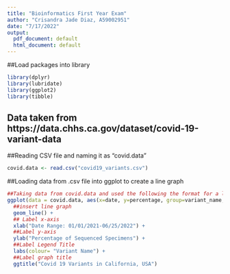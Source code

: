```yaml
---
title: "Bioinformatics First Year Exam"
author: "Crisandra Jade Diaz, A59002951"
date: "7/17/2022"
output:
  pdf_document: default
  html_document: default
---
```

##Load packages into library
```r
library(dplyr)
library(lubridate)
library(ggplot2)
library(tibble)

```

## Data taken from https://data.chhs.ca.gov/dataset/covid-19-variant-data
##Reading CSV file and naming it as "covid.data"
```r
covid.data <- read.csv("covid19_variants.csv")
```


##Loading data from .csv file into ggplot to create a line graph
```r
##Taking data from covid.data and used the following the format for a line graph to plot the data with and x & y axis along with a legend naming each variant
ggplot(data = covid.data, aes(x=date, y=percentage, group=variant_name, color=variant_name) )+ 
  ##insert line graph
  geom_line() +
  ## Label x-axis
  xlab("Date Range: 01/01/2021-06/25/2022") +
  ##Label y-axis
  ylab("Percentage of Sequenced Specimens") +
  ##Label Legend Title
  labs(colour= "Variant Name") +
  ##Label graph title
  ggtitle("Covid 19 Variants in California, USA") 
  
```











